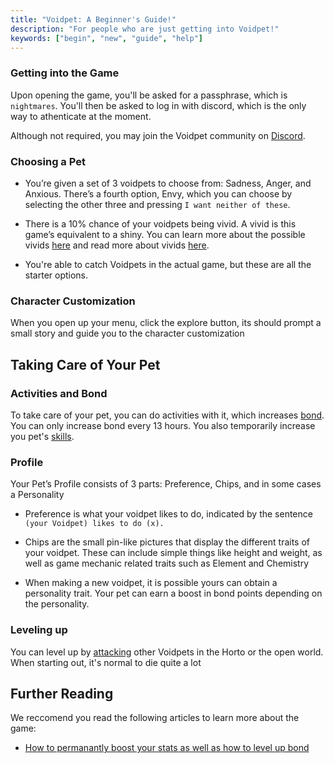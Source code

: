 ```yaml
---
title: "Voidpet: A Beginner's Guide!"
description: "For people who are just getting into Voidpet!"
keywords: ["begin", "new", "guide", "help"]
---
```



### Getting into the Game

Upon opening the game, you'll be asked for a passphrase, which is `nightmares`. You'll then be asked to log in with discord, which is the only way to athenticate at the moment. 

Although not required, you may join the Voidpet community on [Discord](https://discord.gg/ukAQUkFBFF).

### Choosing a Pet

- You’re given a set of 3 voidpets to choose from: Sadness, Anger, and Anxious. There’s a fourth option, Envy, which you can choose by selecting the other three and pressing `I want neither of these`.

- There is a 10% chance of your voidpets being vivid. A vivid is this game’s equivalent to a shiny. You can learn more about the possible vivids [here](https://voidpet.io) and read more about vivids [here](/vivids).

- You're able to catch Voidpets in the actual game, but these are all the starter options. 

### Character Customization

When you open up your menu, click the explore button, its should prompt a small story and guide you to the character customization 

## Taking Care of Your Pet

### Activities and Bond

To take care of your pet, you can do activities with it, which increases [bond](/bond-and-skills). You can only increase bond every 13 hours. You also temporarily increase you pet's [skills](/bond-and-skills). 

### Profile

Your Pet’s Profile consists of 3 parts: Preference, Chips, and in some cases a Personality

- Preference is what your voidpet likes to do, indicated by the sentence `(your Voidpet) likes to do (x).`

- Chips are the small pin-like pictures that display the different traits of your voidpet. These can include simple things like height and weight, as 
well as game mechanic related traits such as Element and Chemistry

- When making a new voidpet, it is possible yours can obtain a personality trait. Your pet can earn a boost in bond points depending on the personality.

### Leveling up

You can level up by [attacking](/attacking) other Voidpets in the Horto or the open world. When starting out, it's normal to die quite a lot

## Further Reading

We reccomend you read the following articles to learn more about the game:

- [How to permanantly boost your stats as well as how to level up bond](/bond-and-skills)

